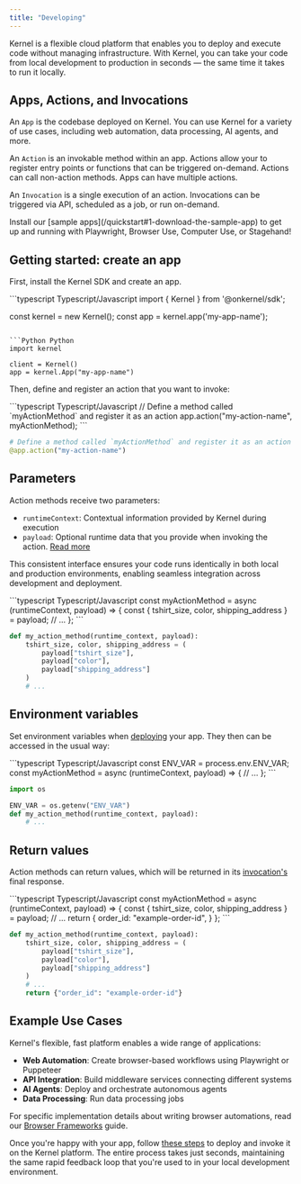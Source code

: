 ```yaml
---
title: "Developing"
---
```


Kernel is a flexible cloud platform that enables you to deploy and execute code without managing infrastructure. With Kernel, you can take your code from local development to production in seconds — the same time it takes to run it locally.

## Apps, Actions, and Invocations

An `App` is the codebase deployed on Kernel. You can use Kernel for a variety of use cases, including web automation, data processing, AI agents, and more.

An `Action` is an invokable method within an app. Actions allow your to register entry points or functions that can be triggered on-demand. Actions can call non-action methods. Apps can have multiple actions.

An `Invocation` is a single execution of an action. Invocations can be triggered via API, scheduled as a job, or run on-demand.

<Tip>
  Install our [sample apps](/quickstart#1-download-the-sample-app) to get up and running with Playwright, Browser Use, Computer Use, or Stagehand!
</Tip>

## Getting started: create an app

First, install the Kernel SDK and create an app.

<CodeGroup>
```typescript Typescript/Javascript
import { Kernel } from '@onkernel/sdk';

const kernel = new Kernel();
const app = kernel.app('my-app-name');
```

```Python Python
import kernel

client = Kernel()
app = kernel.App("my-app-name")
```
</CodeGroup>

Then, define and register an action that you want to invoke:

<CodeGroup>
```typescript Typescript/Javascript
// Define a method called `myActionMethod` and register it as an action
app.action("my-action-name", myActionMethod);
```

```python Python
# Define a method called `myActionMethod` and register it as an action
@app.action("my-action-name")
```
</CodeGroup>

## Parameters

Action methods receive two parameters:

- `runtimeContext`: Contextual information provided by Kernel during execution
- `payload`: Optional runtime data that you provide when invoking the action. [Read more](/launch/invoke#payload-parameter)

This consistent interface ensures your code runs identically in both local and production environments, enabling seamless integration across development and deployment.

<CodeGroup>
```typescript Typescript/Javascript
const myActionMethod = async (runtimeContext, payload) => {
  const { tshirt_size, color, shipping_address } = payload;
  // ...
};
```

```python Python
def my_action_method(runtime_context, payload):
    tshirt_size, color, shipping_address = (
        payload["tshirt_size"],
        payload["color"],
        payload["shipping_address"]
    )
    # ...
```
</CodeGroup>

## Environment variables

Set environment variables when [deploying](/launch/deploy#environment-variables) your app. They then can be accessed in the usual way:

<CodeGroup>
```typescript Typescript/Javascript
const ENV_VAR = process.env.ENV_VAR;
const myActionMethod = async (runtimeContext, payload) => {
  // ...
};
```

```python Python
import os

ENV_VAR = os.getenv("ENV_VAR")
def my_action_method(runtime_context, payload):
    # ...
```
</CodeGroup>

## Return values

Action methods can return values, which will be returned in its [invocation's](/launch/invoke#return-values) final response.

<CodeGroup>
```typescript Typescript/Javascript
const myActionMethod = async (runtimeContext, payload) => {
  const { tshirt_size, color, shipping_address } = payload;
  // ...
  return {
    order_id: "example-order-id",
  }
};
```

```python Python
def my_action_method(runtime_context, payload):
    tshirt_size, color, shipping_address = (
        payload["tshirt_size"],
        payload["color"],
        payload["shipping_address"]
    )
    # ...
    return {"order_id": "example-order-id"}
```
</CodeGroup>


## Example Use Cases

Kernel's flexible, fast platform enables a wide range of applications:

- **Web Automation**: Create browser-based workflows using Playwright or Puppeteer
- **API Integration**: Build middleware services connecting different systems
- **AI Agents**: Deploy and orchestrate autonomous agents
- **Data Processing**: Run data processing jobs

For specific implementation details about writing browser automations, read our [Browser Frameworks](/build/browser-frameworks) guide.

Once you're happy with your app, follow [these steps](/launch/deploy) to deploy and invoke it on the Kernel platform.  The entire process takes just seconds, maintaining the same rapid feedback loop that you're used to in your local development environment.
